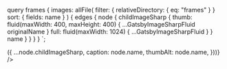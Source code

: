 
  query frames {
    images: allFile(
      filter: { relativeDirectory: { eq: "frames" } }
      sort: { fields: name }
    ) {
      edges {
        node {
          childImageSharp {
            thumb: fluid(maxWidth: 400, maxHeight: 400) {
              ...GatsbyImageSharpFluid
              originalName
            }
            full: fluid(maxWidth: 1024) {
              ...GatsbyImageSharpFluid
            }
          }
          name
        }
      }
    }
  }
`;

<SEO title="Frames" />
<Gallery
images={props.data.images.edges.map(({ node }) => ({
...node.childImageSharp,
caption: node.name,
thumbAlt: node.name,
}))}
/>
